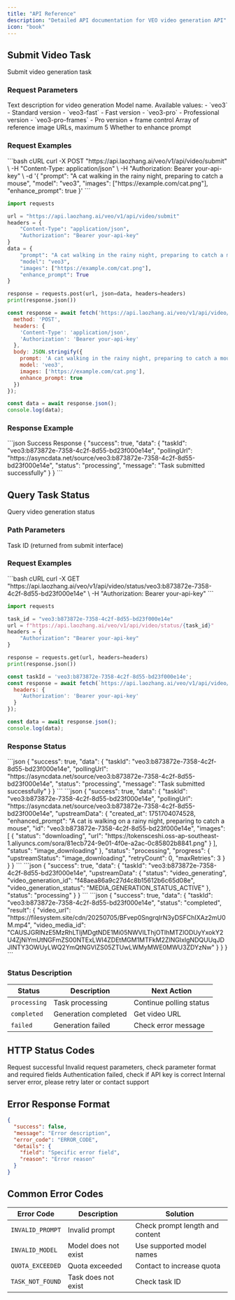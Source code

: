 ```yaml
---
title: "API Reference"
description: "Detailed API documentation for VEO video generation API"
icon: "book"
---
```


## Submit Video Task

<ParamField method="POST" path="/veo/v1/api/video/submit">
  Submit video generation task
</ParamField>

### Request Parameters

<ParamField body="prompt" type="string" required>
  Text description for video generation
</ParamField>

<ParamField body="model" type="string" default="veo3">
  Model name. Available values:
  - `veo3` - Standard version
  - `veo3-fast` - Fast version
  - `veo3-pro` - Professional version
  - `veo3-pro-frames` - Pro version + frame control
</ParamField>

<ParamField body="images" type="array">
  Array of reference image URLs, maximum 5
</ParamField>

<ParamField body="enhance_prompt" type="boolean" default={false}>
  Whether to enhance prompt
</ParamField>

### Request Examples

<CodeGroup>
```bash cURL
curl -X POST "https://api.laozhang.ai/veo/v1/api/video/submit" \
  -H "Content-Type: application/json" \
  -H "Authorization: Bearer your-api-key" \
  -d '{
    "prompt": "A cat walking in the rainy night, preparing to catch a mouse",
    "model": "veo3",
    "images": ["https://example.com/cat.png"],
    "enhance_prompt": true
  }'
```

```python Python
import requests

url = "https://api.laozhang.ai/veo/v1/api/video/submit"
headers = {
    "Content-Type": "application/json",
    "Authorization": "Bearer your-api-key"
}
data = {
    "prompt": "A cat walking in the rainy night, preparing to catch a mouse",
    "model": "veo3",
    "images": ["https://example.com/cat.png"],
    "enhance_prompt": True
}

response = requests.post(url, json=data, headers=headers)
print(response.json())
```

```javascript JavaScript
const response = await fetch('https://api.laozhang.ai/veo/v1/api/video/submit', {
  method: 'POST',
  headers: {
    'Content-Type': 'application/json',
    'Authorization': 'Bearer your-api-key'
  },
  body: JSON.stringify({
    prompt: 'A cat walking in the rainy night, preparing to catch a mouse',
    model: 'veo3',
    images: ['https://example.com/cat.png'],
    enhance_prompt: true
  })
});

const data = await response.json();
console.log(data);
```
</CodeGroup>

### Response Example

<ResponseExample>
```json Success Response
{
  "success": true,
  "data": {
    "taskId": "veo3:b873872e-7358-4c2f-8d55-bd23f000e14e",
    "pollingUrl": "https://asyncdata.net/source/veo3:b873872e-7358-4c2f-8d55-bd23f000e14e",
    "status": "processing",
    "message": "Task submitted successfully"
  }
}
```
</ResponseExample>

## Query Task Status

<ParamField method="GET" path="/veo/v1/api/video/status/{taskId}">
  Query video generation status
</ParamField>

### Path Parameters

<ParamField path="taskId" type="string" required>
  Task ID (returned from submit interface)
</ParamField>

### Request Examples

<CodeGroup>
```bash cURL
curl -X GET "https://api.laozhang.ai/veo/v1/api/video/status/veo3:b873872e-7358-4c2f-8d55-bd23f000e14e" \
  -H "Authorization: Bearer your-api-key"
```

```python Python
import requests

task_id = "veo3:b873872e-7358-4c2f-8d55-bd23f000e14e"
url = f"https://api.laozhang.ai/veo/v1/api/video/status/{task_id}"
headers = {
    "Authorization": "Bearer your-api-key"
}

response = requests.get(url, headers=headers)
print(response.json())
```

```javascript JavaScript
const taskId = 'veo3:b873872e-7358-4c2f-8d55-bd23f000e14e';
const response = await fetch(`https://api.laozhang.ai/veo/v1/api/video/status/${taskId}`, {
  headers: {
    'Authorization': 'Bearer your-api-key'
  }
});

const data = await response.json();
console.log(data);
```
</CodeGroup>

### Response Status

<Tabs>
  <Tab title="Task Submitted">
    ```json
    {
      "success": true,
      "data": {
        "taskId": "veo3:b873872e-7358-4c2f-8d55-bd23f000e14e",
        "pollingUrl": "https://asyncdata.net/source/veo3:b873872e-7358-4c2f-8d55-bd23f000e14e",
        "status": "processing",
        "message": "Task submitted successfully"
      }
    }
    ```
  </Tab>
  
  <Tab title="Image Downloading">
    ```json
    {
      "success": true,
      "data": {
        "taskId": "veo3:b873872e-7358-4c2f-8d55-bd23f000e14e",
        "pollingUrl": "https://asyncdata.net/source/veo3:b873872e-7358-4c2f-8d55-bd23f000e14e",
        "upstreamData": {
          "created_at": 1751704074528,
          "enhanced_prompt": "A cat is walking on a rainy night, preparing to catch a mouse",
          "id": "veo3:b873872e-7358-4c2f-8d55-bd23f000e14e",
          "images": [
            {
              "status": "downloading",
              "url": "https://tokensceshi.oss-ap-southeast-1.aliyuncs.com/sora/81ecb724-9e01-4f0e-a2ac-0c85802b8841.png"
            }
          ],
          "status": "image_downloading"
        },
        "status": "processing",
        "progress": {
          "upstreamStatus": "image_downloading",
          "retryCount": 0,
          "maxRetries": 3
        }
      }
    }
    ```
  </Tab>
  
  <Tab title="Video Generating">
    ```json
    {
      "success": true,
      "data": {
        "taskId": "veo3:b873872e-7358-4c2f-8d55-bd23f000e14e",
        "upstreamData": {
          "status": "video_generating",
          "video_generation_id": "f48aea86a9c27d4c8b15612b6c65d08e",
          "video_generation_status": "MEDIA_GENERATION_STATUS_ACTIVE"
        },
        "status": "processing"
      }
    }
    ```
  </Tab>
  
  <Tab title="Generation Completed">
    ```json
    {
      "success": true,
      "data": {
        "taskId": "veo3:b873872e-7358-4c2f-8d55-bd23f000e14e",
        "status": "completed",
        "result": {
          "video_url": "https://filesystem.site/cdn/20250705/BFvep0SngrqIrN3yDSFChIXAz2mU0M.mp4",
          "video_media_id": "CAUSJGRlNzE5MzRhLTljMDgtNDE1Mi05NWVlLThjOTlhMTZlODUyYxokY2U4ZjNiYmUtNGFmZS00NTExLWI4ZDEtMGM1MTFkM2ZlNGIxIgNDQUUqJDJlNTY3OWUyLWQ2YmQtNGVlZS05ZTUwLWMyMWE0MWU3ZDYzNw"
        }
      }
    }
    ```
  </Tab>
</Tabs>

### Status Description

| Status | Description | Next Action |
|------|------|------------|
| `processing` | Task processing | Continue polling status |
| `completed` | Generation completed | Get video URL |
| `failed` | Generation failed | Check error message |

## HTTP Status Codes

<ResponseField name="200" type="Success">
  Request successful
</ResponseField>

<ResponseField name="400" type="Client Error">
  Invalid request parameters, check parameter format and required fields
</ResponseField>

<ResponseField name="401" type="Authentication Error">
  Authentication failed, check if API key is correct
</ResponseField>

<ResponseField name="500" type="Server Error">
  Internal server error, please retry later or contact support
</ResponseField>

## Error Response Format

```json
{
  "success": false,
  "message": "Error description",
  "error_code": "ERROR_CODE",
  "details": {
    "field": "Specific error field",
    "reason": "Error reason"
  }
}
```

## Common Error Codes

| Error Code | Description | Solution |
|--------|------|----------|
| `INVALID_PROMPT` | Invalid prompt | Check prompt length and content |
| `INVALID_MODEL` | Model does not exist | Use supported model names |
| `QUOTA_EXCEEDED` | Quota exceeded | Contact to increase quota |
| `TASK_NOT_FOUND` | Task does not exist | Check task ID |

